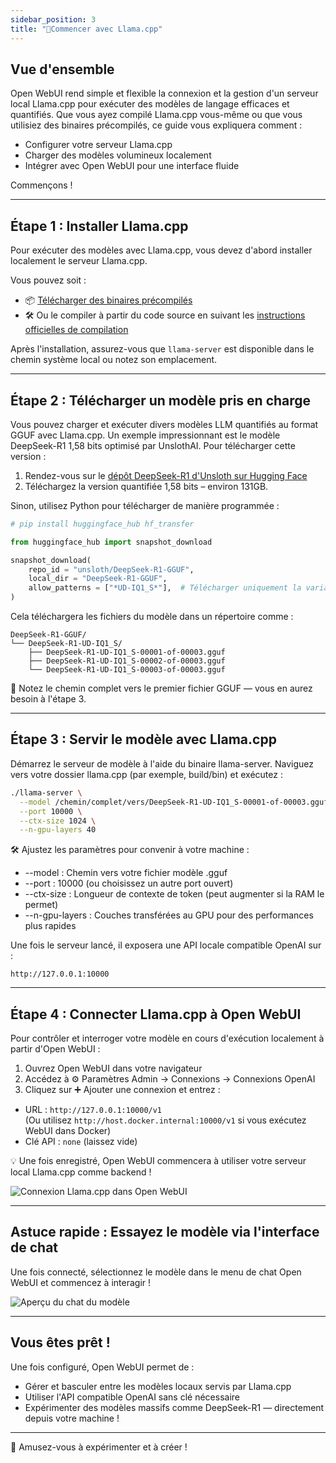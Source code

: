 ```yaml
---
sidebar_position: 3
title: "🦙Commencer avec Llama.cpp"
---
```


## Vue d'ensemble

Open WebUI rend simple et flexible la connexion et la gestion d'un serveur local Llama.cpp pour exécuter des modèles de langage efficaces et quantifiés. Que vous ayez compilé Llama.cpp vous-même ou que vous utilisiez des binaires précompilés, ce guide vous expliquera comment :

- Configurer votre serveur Llama.cpp
- Charger des modèles volumineux localement
- Intégrer avec Open WebUI pour une interface fluide

Commençons !

---

## Étape 1 : Installer Llama.cpp

Pour exécuter des modèles avec Llama.cpp, vous devez d'abord installer localement le serveur Llama.cpp.

Vous pouvez soit :

- 📦 [Télécharger des binaires précompilés](https://github.com/ggerganov/llama.cpp/releases)
- 🛠️ Ou le compiler à partir du code source en suivant les [instructions officielles de compilation](https://github.com/ggerganov/llama.cpp/blob/master/docs/build.md)

Après l'installation, assurez-vous que `llama-server` est disponible dans le chemin système local ou notez son emplacement.

---

## Étape 2 : Télécharger un modèle pris en charge

Vous pouvez charger et exécuter divers modèles LLM quantifiés au format GGUF avec Llama.cpp. Un exemple impressionnant est le modèle DeepSeek-R1 1,58 bits optimisé par UnslothAI. Pour télécharger cette version :

1. Rendez-vous sur le [dépôt DeepSeek-R1 d'Unsloth sur Hugging Face](https://huggingface.co/unsloth/DeepSeek-R1-GGUF)
2. Téléchargez la version quantifiée 1,58 bits – environ 131GB.

Sinon, utilisez Python pour télécharger de manière programmée :

```python
# pip install huggingface_hub hf_transfer

from huggingface_hub import snapshot_download

snapshot_download(
    repo_id = "unsloth/DeepSeek-R1-GGUF",
    local_dir = "DeepSeek-R1-GGUF",
    allow_patterns = ["*UD-IQ1_S*"],  # Télécharger uniquement la variante 1,58 bits
)
```

Cela téléchargera les fichiers du modèle dans un répertoire comme :
```
DeepSeek-R1-GGUF/
└── DeepSeek-R1-UD-IQ1_S/
    ├── DeepSeek-R1-UD-IQ1_S-00001-of-00003.gguf
    ├── DeepSeek-R1-UD-IQ1_S-00002-of-00003.gguf
    └── DeepSeek-R1-UD-IQ1_S-00003-of-00003.gguf
```

📍 Notez le chemin complet vers le premier fichier GGUF — vous en aurez besoin à l'étape 3.

---

## Étape 3 : Servir le modèle avec Llama.cpp

Démarrez le serveur de modèle à l'aide du binaire llama-server. Naviguez vers votre dossier llama.cpp (par exemple, build/bin) et exécutez :

```bash
./llama-server \
  --model /chemin/complet/vers/DeepSeek-R1-UD-IQ1_S-00001-of-00003.gguf \
  --port 10000 \
  --ctx-size 1024 \
  --n-gpu-layers 40
```

🛠️ Ajustez les paramètres pour convenir à votre machine :

- --model : Chemin vers votre fichier modèle .gguf
- --port : 10000 (ou choisissez un autre port ouvert)
- --ctx-size : Longueur de contexte de token (peut augmenter si la RAM le permet)
- --n-gpu-layers : Couches transférées au GPU pour des performances plus rapides

Une fois le serveur lancé, il exposera une API locale compatible OpenAI sur :

```
http://127.0.0.1:10000
```

---

## Étape 4 : Connecter Llama.cpp à Open WebUI

Pour contrôler et interroger votre modèle en cours d'exécution localement à partir d'Open WebUI :

1. Ouvrez Open WebUI dans votre navigateur
2. Accédez à ⚙️ Paramètres Admin → Connexions → Connexions OpenAI
3. Cliquez sur ➕ Ajouter une connexion et entrez :

- URL : `http://127.0.0.1:10000/v1`  
  (Ou utilisez `http://host.docker.internal:10000/v1` si vous exécutez WebUI dans Docker)
- Clé API : `none` (laissez vide)

💡 Une fois enregistré, Open WebUI commencera à utiliser votre serveur local Llama.cpp comme backend !

![Connexion Llama.cpp dans Open WebUI](/images/tutorials/deepseek/connection.png)

---

## Astuce rapide : Essayez le modèle via l'interface de chat

Une fois connecté, sélectionnez le modèle dans le menu de chat Open WebUI et commencez à interagir !

![Aperçu du chat du modèle](/images/tutorials/deepseek/response.png)

---

## Vous êtes prêt !

Une fois configuré, Open WebUI permet de :

- Gérer et basculer entre les modèles locaux servis par Llama.cpp
- Utiliser l'API compatible OpenAI sans clé nécessaire
- Expérimenter des modèles massifs comme DeepSeek-R1 — directement depuis votre machine !

---

🚀 Amusez-vous à expérimenter et à créer !